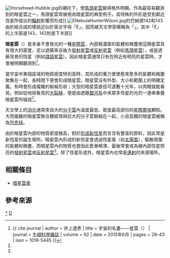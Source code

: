 [[File:Horsehead-Hubble.jpg|thumb]]的襯托下，使[[馬頭星雲|馬頭星雲]]變得格外明顯。作為最容易觀測到的暗星雲之一，馬頭星雲常被視為暗星雲的典型例子。其特殊的外形是受到鄰近恆星所發出的[[輻射|輻射]]影響而形成]]
[[File:ENebulaHunterWilson.jpg|thumb]]的巴納德142和143由於組合成的樣貌近似於英文字母「E」，因而被天文學家暱稱為「{{link-en|E星雲|E Nebula}}」。其中「E」的上半部是143，142則是下半部]]
{{Star Formation}}

'''暗星雲'''（{{lang-en|'''Dark nebula''' 或 '''Absorption nebula'''}}）是本身不會發光的一種[[星際雲|星際雲]]，內部極濃密的氣體和微塵使這類星雲具有很大的密度，足以遮蔽來自後方[[發射星雲|發射星雲]]或[[反射星雲|反射星雲]]（例如[[馬頭星雲|馬頭星雲]]），或是遮蔽背景的恆星（例如[[煤袋星雲|煤袋星雲]]）。因此暗星雲通常只有在附近有明亮的星雲時，才會被明顯觀測到<ref name = Newton>{{ cite journal | author = 井上達彥 | title = 宇宙的名畫——星雲（{{lang|ja|宇宙の名画 ─ 星雲}}） | journal = [[牛頓_(雜誌)|牛頓科學雜誌]] | volume = 92 | date = 2015年6月 | pages = 28–43 | issn = 1018-5445 }}</ref>。

當宇宙中某個區域的物質密度特別高時，其形成的重力會使愈來愈多的氣體和微塵聚集在一起，長時間下便會形成暗星雲。暗星雲沒有外型、大小和範圍上的明確定義，有時會形成複雜的蜒蜒形狀；大型的暗星雲直徑可達數十光年，以肉眼就能看見，例如從地球看見的[[大裂縫_(天文學)|大裂縫]]，便是由遮蔽[[銀河系|銀河系]]中央眾多恆星的光的一連串重疊暗星雲所組成<ref name = Newton/>。

天文學上的[[消光|消光]]通常來自大的[[分子雲|分子雲]]內溫度最低、密度最高部份的[[星際塵埃|星際塵埃]]顆粒。大而複雜的暗星雲聚合體經常與巨大的分子雲聯結在一起，小且孤獨的暗星雲被稱為[[包克球|包克球]]。

由於暗星雲內部的物質密度極高，對於[[恆星形成|形成新恆星]]而言含有豐富的原料，因此常是新恆星的誕生場所。暗星雲內形成的新恆星會透過恆星風（如[[太陽風|太陽風]]），驅散周圍的氣體和微塵，而暗星雲內的物質也會因此愈漸稀薄，最後常會成為被內部恆星照亮的[[發射星雲|發射星雲]]或[[反射星雲|反射星雲]]<ref name = Newton/>。除了恆星形成外，暗星雲內也常是[[天文物理邁射|邁射]]的來源場所。

== 相關條目 ==
* [[暗星雲表|暗星雲表]]

== 參考來源 ==
{{Reflist}}

{{Authority control}}
[[Category:暗星雲|*]]
[[Category:星雲|D]]